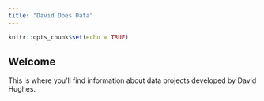 ```yaml
---
title: "David Does Data"
---
```


```r
knitr::opts_chunk$set(echo = TRUE)
```

## Welcome

This is where you'll find information about data projects developed by David Hughes.

